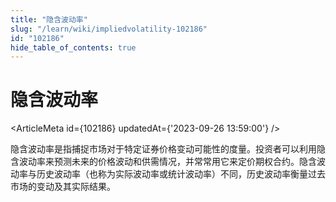 ```yaml
---
title: "隐含波动率"
slug: "/learn/wiki/impliedvolatility-102186"
id: "102186"
hide_table_of_contents: true
---
```



# 隐含波动率

<ArticleMeta id={102186} updatedAt={'2023-09-26 13:59:00'} />
<div className='border-solid border-b border-t-0 my-4 border-[var(--ifm-color-gray-300)]' />

隐含波动率是指捕捉市场对于特定证券价格变动可能性的度量。投资者可以利用隐含波动率来预测未来的价格波动和供需情况，并常常用它来定价期权合约。隐含波动率与历史波动率（也称为实际波动率或统计波动率）不同，历史波动率衡量过去市场的变动及其实际结果。
